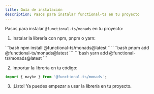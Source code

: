 ```yaml
---
title: Guía de instalación
description: Pasos para instalar functional-ts en tu proyecto
---
```


Pasos para instalar `@functional-ts/monads` en tu proyecto:

1. Instalar la librería con npm, pnpm o yarn:

<Tabs>
  <TabItem label="npm">
    ```bash
    npm install @functional-ts/monads@latest
    ```
  </TabItem>
  <TabItem label="pnpm">
    ```bash
    pnpm add @functional-ts/monads@latest
    ```
  </TabItem>
  <TabItem label="yarn">
    ```bash
    yarn add @functional-ts/monads@latest
    ```
  </TabItem>
</Tabs>

2. Importar la librería en tu código:

```typescript
import { maybe } from '@functional-ts/monads';
```

3. ¡Listo! Ya puedes empezar a usar la librería en tu proyecto.